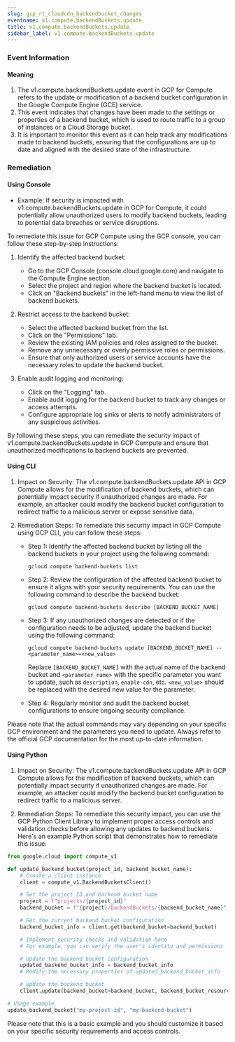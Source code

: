 ```yaml
--- 
slug: gcp_rt_cloudcdn_backendbucket_changes
eventname: v1.compute.backendBuckets.update
title: v1.compute.backendBuckets.update
sidebar_label: v1.compute.backendBuckets.update
---
```

                       
### Event Information

#### Meaning

1. The v1.compute.backendBuckets.update event in GCP for Compute refers to the update or modification of a backend bucket configuration in the Google Compute Engine (GCE) service.
2. This event indicates that changes have been made to the settings or properties of a backend bucket, which is used to route traffic to a group of instances or a Cloud Storage bucket.
3. It is important to monitor this event as it can help track any modifications made to backend buckets, ensuring that the configurations are up to date and aligned with the desired state of the infrastructure.

### Remediation

#### Using Console

- Example: If security is impacted with v1.compute.backendBuckets.update in GCP for Compute, it could potentially allow unauthorized users to modify backend buckets, leading to potential data breaches or service disruptions.

To remediate this issue for GCP Compute using the GCP console, you can follow these step-by-step instructions:

1. Identify the affected backend bucket: 
   - Go to the GCP Console (console.cloud.google.com) and navigate to the Compute Engine section.
   - Select the project and region where the backend bucket is located.
   - Click on "Backend buckets" in the left-hand menu to view the list of backend buckets.

2. Restrict access to the backend bucket:
   - Select the affected backend bucket from the list.
   - Click on the "Permissions" tab.
   - Review the existing IAM policies and roles assigned to the bucket.
   - Remove any unnecessary or overly permissive roles or permissions.
   - Ensure that only authorized users or service accounts have the necessary roles to update the backend bucket.

3. Enable audit logging and monitoring:
   - Click on the "Logging" tab.
   - Enable audit logging for the backend bucket to track any changes or access attempts.
   - Configure appropriate log sinks or alerts to notify administrators of any suspicious activities.

By following these steps, you can remediate the security impact of v1.compute.backendBuckets.update in GCP Compute and ensure that unauthorized modifications to backend buckets are prevented.

#### Using CLI

1. Impact on Security: The v1.compute.backendBuckets.update API in GCP Compute allows for the modification of backend buckets, which can potentially impact security if unauthorized changes are made. For example, an attacker could modify the backend bucket configuration to redirect traffic to a malicious server or expose sensitive data.

2. Remediation Steps: To remediate this security impact in GCP Compute using GCP CLI, you can follow these steps:

   - Step 1: Identify the affected backend bucket by listing all the backend buckets in your project using the following command:
     ```
     gcloud compute backend-buckets list
     ```

   - Step 2: Review the configuration of the affected backend bucket to ensure it aligns with your security requirements. You can use the following command to describe the backend bucket:
     ```
     gcloud compute backend-buckets describe [BACKEND_BUCKET_NAME]
     ```

   - Step 3: If any unauthorized changes are detected or if the configuration needs to be adjusted, update the backend bucket using the following command:
     ```
     gcloud compute backend-buckets update [BACKEND_BUCKET_NAME] --<parameter_name>=<new_value>
     ```
     Replace `[BACKEND_BUCKET_NAME]` with the actual name of the backend bucket and `<parameter_name>` with the specific parameter you want to update, such as `description`, `enable-cdn`, etc. `<new_value>` should be replaced with the desired new value for the parameter.

   - Step 4: Regularly monitor and audit the backend bucket configurations to ensure ongoing security compliance.

Please note that the actual commands may vary depending on your specific GCP environment and the parameters you need to update. Always refer to the official GCP documentation for the most up-to-date information.

#### Using Python

1. Impact on Security: The v1.compute.backendBuckets.update API in GCP Compute allows for the modification of backend buckets, which can potentially impact security if unauthorized changes are made. For example, an attacker could modify the backend bucket configuration to redirect traffic to a malicious server.

2. Remediation Steps: To remediate this security impact, you can use the GCP Python Client Library to implement proper access controls and validation checks before allowing any updates to backend buckets. Here's an example Python script that demonstrates how to remediate this issue:

```python
from google.cloud import compute_v1

def update_backend_bucket(project_id, backend_bucket_name):
    # Create a client instance
    client = compute_v1.BackendBucketsClient()

    # Set the project ID and backend bucket name
    project = f"projects/{project_id}"
    backend_bucket = f"{project}/backendBuckets/{backend_bucket_name}"

    # Get the current backend bucket configuration
    backend_bucket_info = client.get(backend_bucket=backend_bucket)

    # Implement security checks and validation here
    # For example, you can verify the user's identity and permissions

    # Update the backend bucket configuration
    updated_backend_bucket_info = backend_bucket_info
    # Modify the necessary properties of updated_backend_bucket_info

    # Update the backend bucket
    client.update(backend_bucket=backend_bucket, backend_bucket_resource=updated_backend_bucket_info)

# Usage example
update_backend_bucket("my-project-id", "my-backend-bucket")
```

Please note that this is a basic example and you should customize it based on your specific security requirements and access controls.


 